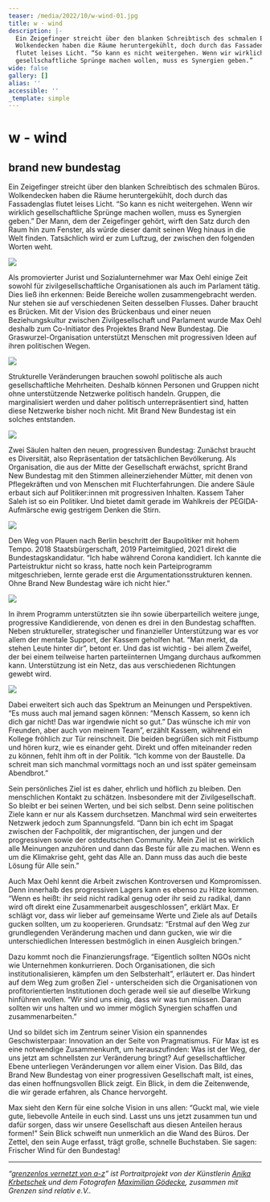 ```yaml
---
teaser: /media/2022/10/w-wind-01.jpg
title: w - wind
description: |-
  Ein Zeigefinger streicht über den blanken Schreibtisch des schmalen Büros.
  Wolkendecken haben die Räume heruntergekühlt, doch durch das Fassadenglas
  flutet leises Licht. “So kann es nicht weitergehen. Wenn wir wirklich
  gesellschaftliche Sprünge machen wollen, muss es Synergien geben.”
wide: false
gallery: []
alias: ''
accessible: ''
_template: simple
---
```


# w - wind

## brand new bundestag

Ein Zeigefinger streicht über den blanken Schreibtisch des schmalen Büros. Wolkendecken haben die Räume heruntergekühlt, doch durch das Fassadenglas flutet leises Licht. “So kann es nicht weitergehen. Wenn wir wirklich gesellschaftliche Sprünge machen wollen, muss es Synergien geben.” Der Mann, dem der Zeigefinger gehört, wirft den Satz durch den Raum hin zum Fenster, als würde dieser damit seinen Weg hinaus in die Welt finden. Tatsächlich wird er zum Luftzug, der zwischen den folgenden Worten weht.

![](/media/2022/10/01.jpg)

Als promovierter Jurist und Sozialunternehmer war Max Oehl einige Zeit sowohl für zivilgesellschaftliche Organisationen als auch im Parlament tätig. Dies ließ ihn erkennen: Beide Bereiche wollen zusammengebracht werden. Nur stehen sie auf verschiedenen Seiten desselben Flusses. Daher braucht es Brücken. Mit der Vision des Brückenbaus und einer neuen Beziehungskultur zwischen Zivilgesellschaft und Parlament wurde Max Oehl deshalb zum Co-Initiator des Projektes Brand New Bundestag. Die Graswurzel-Organisation unterstützt Menschen mit progressiven Ideen auf ihren politischen Wegen.

![](/media/2022/10/02.jpg)

Strukturelle Veränderungen brauchen sowohl politische als auch gesellschaftliche Mehrheiten. Deshalb können Personen und Gruppen nicht ohne unterstützende Netzwerke politisch handeln. Gruppen, die marginalisiert werden und daher politisch unterrepräsentiert sind, hatten diese Netzwerke bisher noch nicht. Mit Brand New Bundestag ist ein solches entstanden.

![](/media/2022/10/03-1.jpg)

Zwei Säulen halten den neuen, progressiven Bundestag: Zunächst braucht es Diversität, also Repräsentation der tatsächlichen Bevölkerung. Als Organisation, die aus der Mitte der Gesellschaft erwächst, spricht Brand New Bundestag mit den Stimmen alleinerziehender Mütter, mit denen von Pflegekräften und von Menschen mit Fluchterfahrungen. Die andere Säule erbaut sich auf Politiker:innen mit progressiven Inhalten. Kassem Taher Saleh ist so ein Politiker. Und bietet damit gerade im Wahlkreis der PEGIDA-Aufmärsche ewig gestrigem Denken die Stirn.

![](/media/2022/10/04.jpg)

Den Weg von Plauen nach Berlin beschritt der Baupolitiker mit hohem Tempo. 2018 Staatsbürgerschaft, 2019 Parteimitglied, 2021 direkt die Bundestagskandidatur. “Ich habe während Corona kandidiert. Ich kannte die Parteistruktur nicht so krass, hatte noch kein Parteiprogramm mitgeschrieben, lernte gerade erst die Argumentationsstrukturen kennen. Ohne Brand New Bundestag wäre ich nicht hier.”

![](/media/2022/10/05-1.jpg)

In ihrem Programm unterstützten sie ihn sowie überparteilich weitere junge, progressive Kandidierende, von denen es drei in den Bundestag schafften. Neben struktureller, strategischer und finanzieller Unterstützung war es vor allem der mentale Support, der Kassem geholfen hat. “Man merkt, da stehen Leute hinter dir”, betont er. Und das ist wichtig - bei allem Zweifel, der bei einem teilweise harten parteiinternen Umgang durchaus aufkommen kann. Unterstützung ist ein Netz, das aus verschiedenen Richtungen gewebt wird.

![](/media/2022/10/06-1.jpg)

Dabei erweitert sich auch das Spektrum an Meinungen und Perspektiven. “Es muss auch mal jemand sagen können: “Mensch Kassem, so kenn ich dich gar nicht! Das war irgendwie nicht so gut.” Das wünsche ich mir von Freunden, aber auch von meinem Team”, erzählt Kassem, während ein Kollege fröhlich zur Tür reinschneit. Die beiden begrüßen sich mit Fistbump und hören kurz, wie es einander geht. Direkt und offen miteinander reden zu können, fehlt ihm oft in der Politik. “Ich komme von der Baustelle. Da schreit man sich manchmal vormittags noch an und isst später gemeinsam Abendbrot.”

Sein persönliches Ziel ist es daher, ehrlich und höflich zu bleiben. Den menschlichen Kontakt zu schätzen. Insbesondere mit der Zivilgesellschaft. So bleibt er bei seinen Werten, und bei sich selbst. Denn seine politischen Ziele kann er nur als Kassem durchsetzen. Manchmal wird sein erweitertes Netzwerk jedoch zum Spannungsfeld. “Dann bin ich echt im Spagat zwischen der Fachpolitik, der migrantischen, der jungen und der progressiven sowie der ostdeutschen Community. Mein Ziel ist es wirklich alle Meinungen anzuhören und dann das Beste für alle zu machen. Wenn es um die Klimakrise geht, geht das Alle an. Dann muss das auch die beste Lösung für Alle sein.”

Auch Max Oehl kennt die Arbeit zwischen Kontroversen und Kompromissen. Denn innerhalb des progressiven Lagers kann es ebenso zu Hitze kommen. “Wenn es heißt: ihr seid nicht radikal genug oder ihr seid zu radikal, dann wird oft direkt eine Zusammenarbeit ausgeschlossen”, erklärt Max. Er schlägt vor, dass wir lieber auf gemeinsame Werte und Ziele als auf Details gucken sollten, um zu kooperieren. Grundsatz: “Erstmal auf den Weg zur grundlegenden Veränderung machen und dann gucken, wie wir die unterschiedlichen Interessen bestmöglich in einen Ausgleich bringen.”

Dazu kommt noch die Finanzierungsfrage. “Eigentlich sollten NGOs nicht wie Unternehmen konkurrieren. Doch Organisationen, die sich institutionalisieren, kämpfen um den Selbsterhalt”, erläutert er. Das hindert auf dem Weg zum großen Ziel - unterscheiden sich die Organisationen von profitorientierten Institutionen doch gerade weil sie auf dieselbe Wirkung hinführen wollen. “Wir sind uns einig, dass wir was tun müssen. Daran sollten wir uns halten und wo immer möglich Synergien schaffen und zusammenarbeiten.”

Und so bildet sich im Zentrum seiner Vision ein spannendes Geschwisterpaar: Innovation an der Seite von Pragmatismus. Für Max ist es eine notwendige Zusammenkunft, um herauszufinden: Was ist der Weg, der uns jetzt am schnellsten zur Veränderung bringt? Auf gesellschaftlicher Ebene unterliegen Veränderungen vor allem einer Vision. Das Bild, das Brand New Bundestag von einer progressiven Gesellschaft malt, ist eines, das einen hoffnungsvollen Blick zeigt. Ein Blick, in dem die Zeitenwende, die wir gerade erfahren, als Chance hervorgeht.

Max sieht den Kern für eine solche Vision in uns allen: “Guckt mal, wie viele gute, liebevolle Anteile in euch sind. Lasst uns uns jetzt zusammen tun und dafür sorgen, dass wir unsere Gesellschaft aus diesen Anteilen heraus formen!” Sein Blick schweift nun unmerklich an die Wand des Büros. Der Zettel, den sein Auge erfasst, trägt große, schnelle Buchstaben. Sie sagen: Frischer Wind für den Bundestag!

---

_“_[_grenzenlos vernetzt von a-z_](/aktivitaeten/gsr-medienportal/grenzenlos-vernetzt/grenzenlos-vernetzt)_” ist Portraitprojekt von der Künstlerin_ [_Anika Krbetschek_](/aktivitaeten/gsr-medienportal/grenzenlos-vernetzt/www.anikakrb.com) _und dem Fotografen_ [_Maximilian Gödecke_](/aktivitaeten/gsr-medienportal/grenzenlos-vernetzt/www.max-goedecke.de)_, zusammen mit Grenzen sind relativ e.V.._
